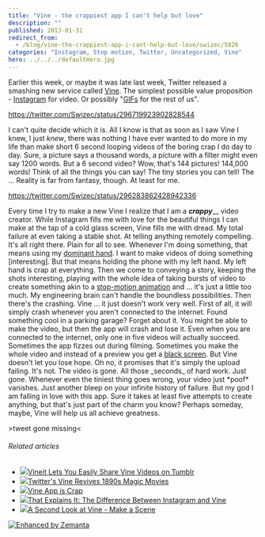 ```yaml
---
title: "Vine - the crappiest app I can't help but love"
description: ""
published: 2013-01-31
redirect_from:
  - /blog/vine-the-crappiest-app-i-cant-help-but-love/swizec/5926
categories: "Instagram, Stop motion, Twitter, Uncategorized, Vine"
hero: ../../../defaultHero.jpg
---
```


Earlier this week, or maybe it was late last week, Twitter released a smashing new service called [Vine](http://vineapp.com/). The simplest possible value proposition - [Instagram](http://instagr.am/ "Instagram") for video. Or possibly "[GIFs](http://en.wikipedia.org/wiki/Graphics_Interchange_Format "Graphics Interchange Format") for the rest of us".

https://twitter.com/Swizec/status/296719923902828544

I can't quite decide which it is. All I know is that as soon as I saw Vine I knew, I just _knew_, there was nothing I have ever wanted to do more in my life than make short 6 second looping videos of the boring crap I do day to day. Sure, a picture says a thousand words, a picture with a filter might even say 1200 words. But a 6 second video? Wow, that's 144 pictures! 144,000 words! Think of all the things you can say! The tiny stories you can tell! The ... Reality is far from fantasy, though. At least for me.

https://twitter.com/Swizec/status/296283862428942336

Every time I try to make a new Vine I realize that I am a **_crappy_**\__ video creator. While Instagram fills me with love for the beautiful things I can make at the tap of a cold glass screen, Vine fills me with dread. My total failure at even taking a stable shot. At telling anything remotely compelling. It's all right there. Plain for all to see. Whenever I'm doing something, that means using my [dominant hand](http://en.wikipedia.org/wiki/Handedness "Handedness"). I want to make videos of doing something \[interesting]. But that means holding the phone with my left hand. My left hand is crap at everything. Then we come to conveying a story, keeping the shots interesting, playing with the whole idea of taking bursts of video to create something akin to a [stop-motion animation](http://en.wikipedia.org/wiki/Stop_motion "Stop motion") and ... it's just a little too much. My engineering brain can't handle the boundless possibilities. Then there's the crashing. Vine ... it just doesn't work very well. First of all, it will simply crash whenever you aren't connected to the internet. Found something cool in a parking garage? Forget about it. You might be able to make the video, but then the app will crash and lose it. Even when you are connected to the internet, only one in five videos will actually succeed. Sometimes the app fizzes out during filming. Sometimes you make the whole video and instead of a preview you get a [black screen](http://en.wikipedia.org/wiki/Black_Screen_of_Death "Black Screen of Death"). But Vine doesn't let you lose hope. Oh no, it promises that it's simply the upload failing. It's not. The video is gone. All those \_seconds_ of hard work. Just gone. Whenever even the tiniest thing goes wrong, your video just \*poof\* vanishes. Just another bleep on your infinite history of failure. But my god I am falling in love with this app. Sure it takes at least five attempts to create anything, but that's just part of the charm you know? Perhaps someday, maybe, Vine will help us all achieve greatness.

&gt;tweet gone missing&lt;

###### Related articles

- [![](http://i.zemanta.com/141722974_80_80.jpg)](http://rjmarmol.com/2013/01/30/vineit-lets-you-easily-share-vine-videos-on-tumblr/)[Vineit Lets You Easily Share Vine Videos on Tumblr](http://rjmarmol.com/2013/01/30/vineit-lets-you-easily-share-vine-videos-on-tumblr/)
- [![](http://i.zemanta.com/141910820_80_80.jpg)](http://www.livescience.com/26745-vine-app-melies-magic.html)[Twitter's Vine Revives 1890s Magic Movies](http://www.livescience.com/26745-vine-app-melies-magic.html)
- [![](http://i.zemanta.com/141571872_80_80.jpg)](http://suburbanmen.com/vine-app-is-crap/18171/)[Vine App is Crap](http://suburbanmen.com/vine-app-is-crap/18171/)
- [![](http://i.zemanta.com/141314871_80_80.jpg)](http://www.petapixel.com/2013/01/28/that-explains-it-the-difference-between-instagram-and-vine/)[That Explains It: The Difference Between Instagram and Vine](http://www.petapixel.com/2013/01/28/that-explains-it-the-difference-between-instagram-and-vine/)
- [![](http://i.zemanta.com/141812395_80_80.jpg)](https://www.blogher.com/second-look-vine-make-scene)[A Second Look at Vine - Make a Scene](https://www.blogher.com/second-look-vine-make-scene)

[![Enhanced by Zemanta](http://img.zemanta.com/zemified_e.png?x-id=97299318-2e70-4d58-a0c3-fe55610de74f)](http://www.zemanta.com/?px "Enhanced by Zemanta")
